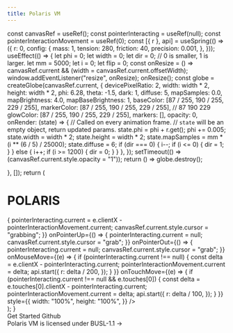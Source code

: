 ```yaml
---
title: Polaris VM
---
```


 
  const canvasRef = useRef();
  const pointerInteracting = useRef(null);
  const pointerInteractionMovement = useRef(0);
  const [{ r }, api] = useSpring(() => ({
    r: 0,
    config: {
      mass: 1,
      tension: 280,
      friction: 40,
      precision: 0.001,
    },
  }));
  useEffect(() => {
    let phi = 0;
    let width = 0;
    let dir = 0; // 0 is smaller, 1 is larger.
    let mm = 5000;
    let i = 0;
    let flip = 0;
    const onResize = () =>
      canvasRef.current && (width = canvasRef.current.offsetWidth);
    window.addEventListener("resize", onResize);
    onResize();
    const globe = createGlobe(canvasRef.current, {
      devicePixelRatio: 2,
      width: width * 2,
      height: width * 2,
      phi: 6.28,
      theta: -1.5,
      dark: 1,
      diffuse: 5,
      mapSamples: 0.0,
      mapBrightness: 4.0,
      mapBaseBrightness: 1,
      baseColor: [87 / 255, 190 / 255, 229 / 255],
      markerColor: [87 / 255, 190 / 255, 229 / 255], // 87 190 229
      glowColor: [87 / 255, 190 / 255, 229 / 255],
      markers: [],
      opacity: 0,
      onRender: (state) => {
        // Called on every animation frame.
        // `state` will be an empty object, return updated params.
        state.phi = phi + r.get();
        phi += 0.005;
        state.width = width * 2;
        state.height = width * 2;
        state.mapSamples = mm * (i ** (6 / 5) / 25000);
        state.diffuse = 6;
        if (dir === 0) {
          i--;
          if (i <= 0) {
            dir = 1;
          }
        } else {
          i++;
          if (i >= 1200) {
            dir = 0;
          }
        }
      },
    });
    setTimeout(() => (canvasRef.current.style.opacity = "1"));
    return () => globe.destroy();

}, []);
return (

<div
  className="canvas-container"
  style={{
    width: "100%",
    maxWidth: 600,
    aspectRatio: 1,
    marginRight: "auto",
    marginLeft: "auto",
    position: "relative",
  }}
>
  <div
    style={{
      width: "100%",
      fontWeight: 900,
      top: "50%",
      transform: "translateY(-50%)",
      zIndex: 1,
      textAlign: "center",
      color: "#ffffff",
      pointerEvents: "none",
      userSelect: "none",
      position: "absolute",
      mixBlendMode: "screen",
    }}
  >
    <h1
      style={{
        fontSize: "min(9vw,3.2em)",
        letterSpacing: ".2em",
        textIndent: ".2em",
        margin: "auto",
        opacity: 1,
        zIndex: -1,
      }}
      className="title"
    >
      POLARIS
    </h1>
    <span style={{ fontSize: "1.3em", zIndex: -1 }}>
      <Text />
    </span>
  </div>
  <canvas
    ref={canvasRef}
    onPointerDown={(e) => {
      pointerInteracting.current =
        e.clientX - pointerInteractionMovement.current;
      canvasRef.current.style.cursor = "grabbing";
    }}
    onPointerUp={() => {
      pointerInteracting.current = null;
      canvasRef.current.style.cursor = "grab";
    }}
    onPointerOut={() => {
      pointerInteracting.current = null;
      canvasRef.current.style.cursor = "grab";
    }}
    onMouseMove={(e) => {
      if (pointerInteracting.current !== null) {
        const delta = e.clientX - pointerInteracting.current;
        pointerInteractionMovement.current = delta;
        api.start({
          r: delta / 200,
        });
      }
    }}
    onTouchMove={(e) => {
      if (pointerInteracting.current !== null && e.touches[0]) {
        const delta = e.touches[0].clientX - pointerInteracting.current;
        pointerInteractionMovement.current = delta;
        api.start({
          r: delta / 100,
        });
      }
    }}
    style={{
      width: "100%",
      height: "100%",
    }}
  />
</div>
); }

<Cobe />


<div style={{ textAlign: "center", }}>
  <div className="cta-container">
    <Link href="/docs" className="cta">
      Get Started
    </Link>
    <Link className="cta" href="https://www.github.com/berachain/polaris">
      Github
    </Link>
  </div>
  <div style={{ marginTop: "2rem" }} />
  <Link
    href="https://github.com/berachain/polaris/blob/main/LICENSE"
    target="_blank"
    style={{
      textDecoration: "underline",
      color: "inherit",
      opacity: 0.5,
      fontSize: 14,
    }}
  >
    Polaris VM is licensed under BUSL-1.1 →
  </Link>
</div>

<style jsx global>{`
  @media only screen and (min-width: 600px) {
    .canvas-container {
      margin-top: 0px;
    }
  }
  @media only screen and (min-width: 900px) {
    .canvas-container {
      margin-top: 0px;
    }
  }
  @media only screen and (min-width: 1200px) {
    .canvas-container {
      margin-top: 0px;
    }
  }
  @media only screen and (min-width: 1536px) {
    .canvas-container {
      margin-top: 150px;
    }
  }
  .nav {
    display: none;
  }
  .nextra-nav-container {
    display: none;
  }
  footer {
    display: none;
  }
  body {
    background: linear-gradient(
      180deg,
      hsla(0, 0%, 100%, 0) 0,
      #fff min(110vw, 800px)
    ),
  }
  .dark body {
    background: linear-gradient(to bottom, #000000 0%, #000000 100%);
    fixed repeating-radial-gradient(circle at 50% min(calc(50vw + 3.5rem), calc(300px + 5rem)), #050505 0, #000 40px, transparent 50px);
  }
`}</style>
